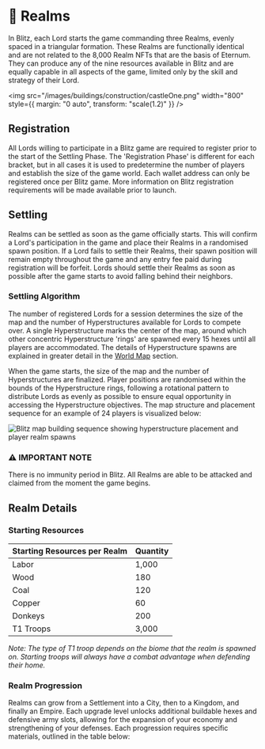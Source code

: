 
# 🏰 Realms

In Blitz, each Lord starts the game commanding three Realms, evenly spaced in a triangular formation. These Realms are
functionally identical and are not related to the 8,000 Realm NFTs that are the basis of Eternum. They can produce any
of the nine resources available in Blitz and are equally capable in all aspects of the game, limited only by the skill
and strategy of their Lord.

<img
  src="/images/buildings/construction/castleOne.png"
  width="800"
  style={{ margin: "0 auto", transform: "scale(1.2)" }}
/>

## Registration

All Lords willing to participate in a Blitz game are required to register prior to the start of the Settling Phase. The
'Registration Phase' is different for each bracket, but in all cases it is used to predetermine the number of players
and establish the size of the game world. Each wallet address can only be registered once per Blitz game. More
information on Blitz registration requirements will be made available prior to launch.

## Settling

Realms can be settled as soon as the game officially starts. This will confirm a Lord's participation in the game and
place their Realms in a randomised spawn position. If a Lord fails to settle their Realms, their spawn position will
remain empty throughout the game and any entry fee paid during registration will be forfeit. Lords should settle their
Realms as soon as possible after the game starts to avoid falling behind their neighbors.

### Settling Algorithm

The number of registered Lords for a session determines the size of the map and the number of Hyperstructures available
for Lords to compete over. A single Hyperstructure marks the center of the map, around which other concentric
Hyperstructure 'rings' are spawned every 15 hexes until all players are accommodated. The details of Hyperstructure
spawns are explained in greater detail in the [World Map](/blitz/worldmap-movement/worldmap) section.

When the game starts, the size of the map and the number of Hyperstructures are finalized. Player positions are randomised
within the bounds of the Hyperstructure rings, following a rotational pattern to distribute Lords as evenly as possible 
to ensure equal opportunity in accessing the Hyperstructure objectives. The map structure and placement sequence for an
example of 24 players is visualized below:

<img
  src="/images/gifs/blitz-map-build.gif"
  alt="Blitz map building sequence showing hyperstructure placement and player realm spawns"
  className="w-full rounded-lg my-6"
/>

<div style={importantNote.container}>
  <h3 style={importantNote.title}>⚠️ IMPORTANT NOTE</h3>
  <p style={importantNote.content}>
    There is no immunity period in Blitz. All Realms are able to be attacked and claimed from the moment the game
    begins.
  </p>
</div>

## Realm Details

### Starting Resources

<div style={table.container}>
  <div style={table.wrapper}>
    <table style={table.table}>
      <thead style={table.tableHead}>
        <tr>
          <th style={table.headerCell}>Starting Resources per Realm</th>
          <th style={table.headerCell}>Quantity</th>
        </tr>
      </thead>
      <tbody>
        <tr style={table.tableRow}>
          <td style={table.cell}>
            <div style={{ display: "flex", alignItems: "center", gap: "0.5rem" }}>
              <ResourceIcon id={23} name="Labor" size="md" />
              Labor
            </div>
          </td>
          <td style={table.cell}>1,000</td>
        </tr>
        <tr style={table.tableRow}>
          <td style={table.cell}>
            <div style={{ display: "flex", alignItems: "center", gap: "0.5rem" }}>
              <ResourceIcon id={3} name="Wood" size="md" />
              Wood
            </div>
          </td>
          <td style={table.cell}>180</td>
        </tr>
        <tr style={table.tableRow}>
          <td style={table.cell}>
            <div style={{ display: "flex", alignItems: "center", gap: "0.5rem" }}>
              <ResourceIcon id={2} name="Coal" size="md" />
              Coal
            </div>
          </td>
          <td style={table.cell}>120</td>
        </tr>
        <tr style={table.tableRow}>
          <td style={table.cell}>
            <div style={{ display: "flex", alignItems: "center", gap: "0.5rem" }}>
              <ResourceIcon id={4} name="Copper" size="md" />
              Copper
            </div>
          </td>
          <td style={table.cell}>60</td>
        </tr>
        <tr style={table.tableRow}>
          <td style={table.cell}>
            <div style={{ display: "flex", alignItems: "center", gap: "0.5rem" }}>
              <ResourceIcon id={25} name="Donkey" size="md" />
              Donkeys
            </div>
          </td>
          <td style={table.cell}>200</td>
        </tr>
        <tr style={table.tableRow}>
          <td style={table.cell}>
            <div style={{ display: "flex", alignItems: "center", gap: "0.5rem" }}>
              <ResourceIcon id={26} name="Knight" size="md" />
              T1 Troops
            </div>
          </td>
          <td style={table.cell}>3,000</td>
        </tr>
      </tbody>
    </table>
  </div>
</div>

_Note: The type of T1 troop depends on the biome that the realm is spawned on. Starting troops will always have a combat
advantage when defending their home._

### Realm Progression

Realms can grow from a Settlement into a City, then to a Kingdom, and finally an Empire. Each upgrade level unlocks
additional buildable hexes and defensive army slots, allowing for the expansion of your economy and strengthening of
your defenses. Each progression requires specific materials, outlined in the table below:

<BlitzRealmLeveling />

<BuildableHexes />
<BlitzRealmDefenseSlotsTable />
